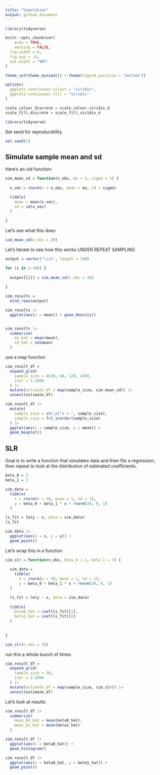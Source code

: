 ```yaml
---
title: "Simulation"
output: github_document
---
```


```r
library(tidyverse)

knitr::opts_chunk$set(
	echo = TRUE,
	warning = FALSE,
  fig.width = 6,
  fig.asp = .6,
  out.width = "90%"
)

theme_set(theme_minimal() + theme(legend.position = "bottom"))

options(
  ggplot2.continuous.colour = "viridis",
  ggplot2.continuous.fill = "viridis"
)

scale_colour_discrete = scale_colour_viridis_d
scale_fill_discrete = scale_fill_viridis_d
```


```r
library(tidyverse)
```

Set seed for reproducibility

```r
set.seed(1)
```


## Simulate sample mean and sd

Here's an old function:

```r
sim_mean_sd = function(n_obs, mu = 5, sigma = 1) {
  
  x_vec = rnorm(n = n_obs, mean = mu, sd = sigma)

  tibble(
    mean = mean(x_vec), 
    sd = sd(x_vec)
  )
  
}


```


Let's see what this does

```r
sim_mean_sd(n_obs = 30)
```


Let's iterate to see how this works UNDER REPEAT SAMPLING

```r
output = vector("list", length = 100)

for (i in 1:100) {
  
  output[[i]] = sim_mean_sd(n_obs = 30)
  
}

sim_results = 
  bind_rows(output)

sim_results |> 
  ggplot(aes(x = mean)) + geom_density()


sim_results |> 
  summarize(
    mu_hat = mean(mean),
    sd_hat = sd(mean)
  )

```


use a map function

```r
sim_result_df = 
  expand_grid(
    sample_size = c(30, 60, 120, 240),
    iter = 1:1000
  ) |> 
  mutate(estimate_df = map(sample_size, sim_mean_sd)) |> 
  unnest(estimate_df)

sim_result_df |> 
  mutate(
    sample_size = str_c("n = ", sample_size),
    sample_size = fct_inorder(sample_size)
  ) |> 
  ggplot(aes(x = sample_size, y = mean)) + 
  geom_boxplot()

```


## SLR

Goal is to write a function that simulates data and then fits a regression; then repeat to look at the distribution of estimated coefficients.

```r
beta_0 = 2
beta_1 = 3

sim_data = 
  tibble(
    x = rnorm(n = 30, mean = 1, sd = 1),
    y = beta_0 + beta_1 * x + rnorm(30, 0, 1)
  )

ls_fit = lm(y ~ x, data = sim_data)
ls_fit

sim_data |> 
  ggplot(aes(x = x, y = y)) +
  geom_point()
```


Let's wrap this in a function

```r
sim_slr = function(n_obs, beta_0 = 2, beta_1 = 3) {
  
  sim_data = 
    tibble(
      x = rnorm(n = 30, mean = 1, sd = 1),
      y = beta_0 + beta_1 * x + rnorm(30, 0, 1)
  )

  ls_fit = lm(y ~ x, data = sim_data)
  
  tibble(
    beta0_hat = coef(ls_fit)[1],
    beta1_hat = coef(ls_fit)[2]
  )
  
  
}

sim_slr(n_obs = 30)
```

run this a whole bunch of times

```r
sim_result_df = 
  expand_grid(
    sample_size = 30,
    iter = 1:1000
  ) |> 
  mutate(estimate_df = map(sample_size, sim_slr)) |> 
  unnest(estimate_df)
```


Let's look at results

```r
sim_result_df |> 
  summarize(
    mean_b0_hat = mean(beta0_hat),
    mean_b1_hat = mean(beta1_hat)
  )

sim_result_df |> 
  ggplot(aes(x = beta0_hat)) +
  geom_histogram()

sim_result_df |> 
  ggplot(aes(x = beta0_hat, y = beta1_hat)) +
  geom_point()
```



